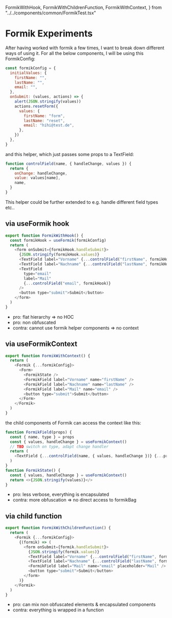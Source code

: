   FormikWithHook,
  FormikWithChildrenFunction,
  FormikWithContext,
} from "../../components/common/FormikTest.tsx"

# Formik Experiments

After having worked with formik a few times, I want to break down different ways of using it.
For all the below components, I will be using this FormikConfig:

```js
const formikConfig = {
  initialValues: {
    firstName: "",
    lastName: "",
    email: "",
  },
  onSubmit: (values, actions) => {
    alert(JSON.stringify(values))
    actions.resetForm({
      values: {
        firstName: "form",
        lastName: "reset",
        email: "hihi@test.de",
      },
    })
  },
}
```

and this helper, which just passes some props to a TextField:

```js
function controlField(name, { handleChange, values }) {
  return {
    onChange: handleChange,
    value: values[name],
    name,
  }
}
```

This helper could be further extended to e.g. handle different field types etc..

## via useFormik hook

```js
export function FormikWithHook() {
  const formikHook = useFormik(formikConfig)
  return (
    <form onSubmit={formikHook.handleSubmit}>
      {JSON.stringify(formikHook.values)}
      <TextField label="Vorname" {...controlField("firstName", formikHook)} />
      <TextField label="Nachname" {...controlField("lastName", formikHook)} />
      <TextField
        type="email"
        label="Mail"
        {...controlField("email", formikHook)}
      />
      <button type="submit">Submit</button>
    </form>
  )
}
```

<FormikWithHook />

- pro: flat hierarchy => no HOC
- pro: non obfuscated
- contra: cannot use formik helper components => no context

## via useFormikContext

```js
export function FormikWithContext() {
  return (
    <Formik {...formikConfig}>
      <Form>
        <FormikState />
        <FormikField label="Vorname" name="firstName" />
        <FormikField label="Nachname" name="lastName" />
        <FormikField label="Mail" name="email" />
        <button type="submit">Submit</button>
      </Form>
    </Formik>
  )
}
```

the child components of Formik can access the context like this:

```js
function FormikField(props) {
  const { name, type } = props
  const { values, handleChange } = useFormikContext()
  // TBD switch on type, adapt change handler
  return (
    <TextField {...controlField(name, { values, handleChange })} {...props} />
  )
}
function FormikState() {
  const { values, handleChange } = useFormikContext()
  return <>{JSON.stringify(values)}</>
}
```

<FormikWithContext />

- pro: less verbose, everything is encapsulated
- contra: more obfuscation => no direct access to formikBag

## via child function

```js
export function FormikWithChildrenFunction() {
  return (
    <Formik {...formikConfig}>
      {(formik) => (
        <form onSubmit={formik.handleSubmit}>
          {JSON.stringify(formik.values)}
          <TextField label="Vorname" {...controlField("firstName", formik)} />
          <TextField label="Nachname" {...controlField("lastName", formik)} />
          <FormikField label="Mail" name="email" placeholder="Mail" />
          <button type="submit">Submit</button>
        </form>
      )}
    </Formik>
  )
}
```

<FormikWithChildrenFunction />

- pro: can mix non obfuscated elements & encapsulated components
- contra: everything is wrapped in a function
